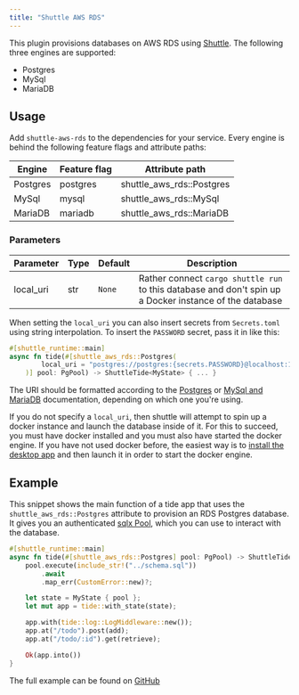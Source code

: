 ```yaml
---
title: "Shuttle AWS RDS"
---
```


This plugin provisions databases on AWS RDS using [Shuttle](https://www.shuttle.rs). The following three engines are supported:
- Postgres
- MySql
- MariaDB

## Usage
Add `shuttle-aws-rds` to the dependencies for your service. Every engine is behind the following feature flags and attribute paths:

| Engine   | Feature flag | Attribute path            |
|----------|--------------|---------------------------|
| Postgres | postgres     | shuttle_aws_rds::Postgres |
| MySql    | mysql        | shuttle_aws_rds::MySql    |
| MariaDB  | mariadb      | shuttle_aws_rds::MariaDB  |

### Parameters
| Parameter | Type | Default  | Description                                                                                             |
|-----------|------|----------|---------------------------------------------------------------------------------------------------------|
| local_uri | str  | `None`   | Rather connect `cargo shuttle run` to this database and don't spin up a Docker instance of the database |

When setting the `local_uri` you can also insert secrets from `Secrets.toml` using string interpolation. To insert the
`PASSWORD` secret, pass it in like this:

```rust
#[shuttle_runtime::main]
async fn tide(#[shuttle_aws_rds::Postgres(
        local_uri = "postgres://postgres:{secrets.PASSWORD}@localhost:16695/postgres"
    )] pool: PgPool) -> ShuttleTide<MyState> { ... }
```

The URI should be formatted according to the
[Postgres](https://www.postgresql.org/docs/current/libpq-connect.html#LIBPQ-CONNSTRING) or
[MySql and MariaDB](https://dev.mysql.com/doc/refman/8.0/en/connecting-using-uri-or-key-value-pairs.html#connecting-using-uri)
documentation, depending on which one you're using.

If you do not specify a `local_uri`, then shuttle will attempt to spin up a docker instance and launch the database inside of it.
For this to succeed, you must have docker installed and you must also have started the docker engine. If you have not used docker
before, the easiest way is to [install the desktop app](https://docs.docker.com/get-docker/) and then launch it in order to start
the docker engine.

## Example
This snippet shows the main function of a tide app that uses the `shuttle_aws_rds::Postgres` attribute to provision an RDS Postgres database.
It gives you an authenticated  [sqlx Pool](https://docs.rs/sqlx/latest/sqlx/pool/index.html), which you can use to interact with the database.

```rust main.rs
#[shuttle_runtime::main]
async fn tide(#[shuttle_aws_rds::Postgres] pool: PgPool) -> ShuttleTide<MyState> {
    pool.execute(include_str!("../schema.sql"))
        .await
        .map_err(CustomError::new)?;

    let state = MyState { pool };
    let mut app = tide::with_state(state);

    app.with(tide::log::LogMiddleware::new());
    app.at("/todo").post(add);
    app.at("/todo/:id").get(retrieve);

    Ok(app.into())
}
```

The full example can be found on [GitHub](https://github.com/shuttle-hq/shuttle-examples/tree/main/tide/postgres)
